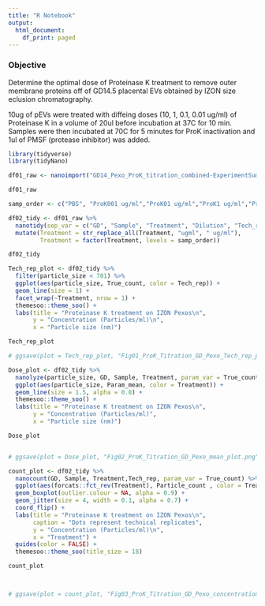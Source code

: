 ```yaml
---
title: "R Notebook"
output:
  html_document:
    df_print: paged
---
```


### Objective

Determine the optimal dose of Proteinase K treatment to remove outer membrane proteins off of GD14.5 placental EVs obtained by IZON size eclusion chromatography.

10ug of pEVs were treated with diffeing doses (10, 1, 0.1, 0.01 ug/ml) of Proteinase K in a volume of 20ul before incubation at 37C for 10 min.  Samples were then incubated at 70C for 5 minutes for ProK inactivation and 1ul of PMSF (protease inhibitor) was added.

```r
library(tidyverse)
library(tidyNano)
```

```r

df01_raw <- nanoimport("GD14_Pexo_ProK_titration_combined-ExperimentSummary.csv")

df01_raw
```

```r

samp_order <- c("PBS", "ProK001 ug/ml","ProK01 ug/ml","ProK1 ug/ml","ProK10 ug/ml")

df02_tidy <- df01_raw %>% 
  nanotidy(sep_var = c("GD", "Sample", "Treatment", "Dilution", "Tech_rep")) %>% 
  mutate(Treatment = str_replace_all(Treatment, "ugml", " ug/ml"),
         Treatment = factor(Treatment, levels = samp_order))

df02_tidy 
```
```r
Tech_rep_plot <- df02_tidy %>% 
  filter(particle_size < 701) %>% 
  ggplot(aes(particle_size, True_count, color = Tech_rep)) +
  geom_line(size = 1) +
  facet_wrap(~Treatment, nrow = 1) +
  themesoo::theme_soo() +
  labs(title = "Proteinase K treatment on IZON Pexos\n",
       y = "Concentration (Particles/ml)\n",
       x = "Particle size (nm)") 

Tech_rep_plot

# ggsave(plot = Tech_rep_plot, "Fig01_ProK_Titration_GD_Pexo_Tech_rep_plot.png", width = 10, height = 4, dpi = 600, units = "in")

```



```r
Dose_plot <- df02_tidy %>% 
  nanolyze(particle_size, GD, Sample, Treatment, param_var = True_count) %>% 
  ggplot(aes(particle_size, Param_mean, color = Treatment)) +
  geom_line(size = 1.5, alpha = 0.8) +
  themesoo::theme_soo() +
  labs(title = "Proteinase K treatment on IZON Pexos\n",
       y = "Concentration (Particles/ml)",
       x = "Particle size (nm)")

Dose_plot


# ggsave(plot = Dose_plot, "Fig02_ProK_Titration_GD_Pexo_mean_plot.png", width = 7, height = 5, dpi = 600, units = "in")
```

```r
count_plot <- df02_tidy %>% 
  nanocount(GD, Sample, Treatment,Tech_rep, param_var = True_count) %>% 
  ggplot(aes(forcats::fct_rev(Treatment), Particle_count , color = Treatment)) +
  geom_boxplot(outlier.colour = NA, alpha = 0.9) +
  geom_jitter(size = 4, width = 0.1, alpha = 0.7) +
  coord_flip() +
  labs(title = "Proteinase K treatment on IZON Pexos\n",
       caption = "Dots represent technical replicates",
       y = "Concentration (Particles/ml)\n",
       x = "Treatment") +
  guides(color = FALSE) +
  themesoo::theme_soo(title_size = 18)

count_plot



# ggsave(plot = count_plot, "Fig03_ProK_Titration_GD_Pexo_concentration_plot.png", width = 6, height = 4, dpi = 600, units = "in")
```

